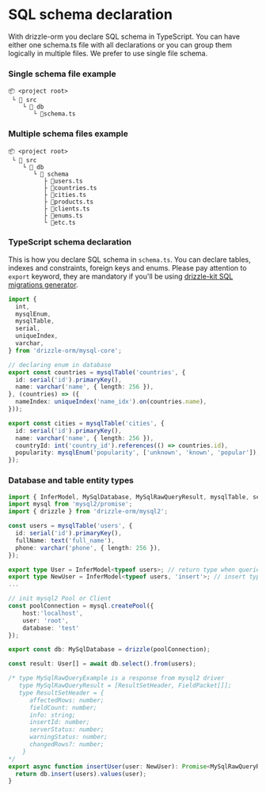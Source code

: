 # SQL schema declaration

With drizzle-orm you declare SQL schema in TypeScript. You can have either one schema.ts file with all declarations or you can group them logically in multiple files. We prefer to use single file schema.

### Single schema file example

```plaintext
📦 <project root>
 └ 📂 src
    └ 📂 db
       └ 📜schema.ts
```

### Multiple schema files example

```plaintext
📦 <project root>
 └ 📂 src
    └ 📂 db
       └ 📂 schema
          ├ 📜users.ts
          ├ 📜countries.ts
          ├ 📜cities.ts
          ├ 📜products.ts
          ├ 📜clients.ts
          ├ 📜enums.ts
          └ 📜etc.ts
```

### TypeScript schema declaration

This is how you declare SQL schema in `schema.ts`. You can declare tables, indexes and constraints, foreign keys and enums. Please pay attention to `export` keyword, they are mandatory if you'll be using [drizzle-kit SQL migrations generator](./migrations).

```typescript copy filename="db.ts"
import {
  int,
  mysqlEnum,
  mysqlTable,
  serial,
  uniqueIndex,
  varchar,
} from 'drizzle-orm/mysql-core';

// declaring enum in database
export const countries = mysqlTable('countries', {
  id: serial('id').primaryKey(),
  name: varchar('name', { length: 256 }),
}, (countries) => ({
  nameIndex: uniqueIndex('name_idx').on(countries.name),
}));

export const cities = mysqlTable('cities', {
  id: serial('id').primaryKey(),
  name: varchar('name', { length: 256 }),
  countryId: int('country_id').references(() => countries.id),
  popularity: mysqlEnum('popularity', ['unknown', 'known', 'popular']),
});
```

### Database and table entity types

```typescript filename="db.ts" copy
import { InferModel, MySqlDatabase, MySqlRawQueryResult, mysqlTable, serial, text, varchar } from 'drizzle-orm/mysql-core';
import mysql from 'mysql2/promise';
import { drizzle } from 'drizzle-orm/mysql2';

const users = mysqlTable('users', {
  id: serial('id').primaryKey(),
  fullName: text('full_name'),
  phone: varchar('phone', { length: 256 }),
});

export type User = InferModel<typeof users>; // return type when queried
export type NewUser = InferModel<typeof users, 'insert'>; // insert type
...

// init mysql2 Pool or Client
const poolConnection = mysql.createPool({
    host:'localhost', 
    user: 'root',
    database: 'test'
});

export const db: MySqlDatabase = drizzle(poolConnection);

const result: User[] = await db.select().from(users);

/* type MySqlRawQueryExample is a response from mysql2 driver
   type MySqlRawQueryResult = [ResultSetHeader, FieldPacket[]];
   type ResultSetHeader = {
      affectedRows: number;
      fieldCount: number;
      info: string;
      insertId: number;
      serverStatus: number;
      warningStatus: number;
      changedRows?: number;
    }
*/
export async function insertUser(user: NewUser): Promise<MySqlRawQueryResult> {
  return db.insert(users).values(user);
}
```
